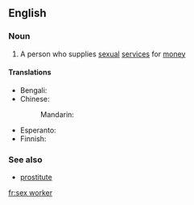 ==English==
{{wikipedia}}

===Noun===
{{en-noun|sg=[[sex]] [[worker]]}}

# A person who supplies [[sexual]] [[service]]s for [[money]]

====Translations====
{{trans-top|person who supplies sexual services for money}}
* Bengali: {{t-|bn|যৌনকর্মী|sc=Beng|xs=Bengali}}
* Chinese:
*: Mandarin: {{t|cmn|性工作者|tr=xìnggōngzuòzhě|sc=Hani}}
{{trans-mid}}
* Esperanto: {{t|eo|malĉastisto}}
* Finnish: {{t|fi|seksityöntekijä}}
{{trans-bottom}}

===See also===
*[[prostitute]]

[[fr:sex worker]]